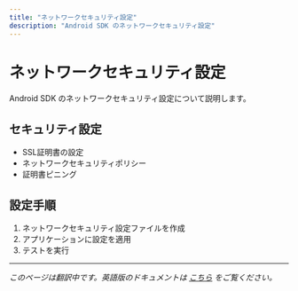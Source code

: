 ```yaml
---
title: "ネットワークセキュリティ設定"
description: "Android SDK のネットワークセキュリティ設定"
---
```


# ネットワークセキュリティ設定

Android SDK のネットワークセキュリティ設定について説明します。

## セキュリティ設定

- SSL証明書の設定
- ネットワークセキュリティポリシー
- 証明書ピニング

## 設定手順

1. ネットワークセキュリティ設定ファイルを作成
2. アプリケーションに設定を適用
3. テストを実行

---

*このページは翻訳中です。英語版のドキュメントは [こちら](/hc/en-us/articles/4408876754068-Network-Security-Configuration) をご覧ください。*
